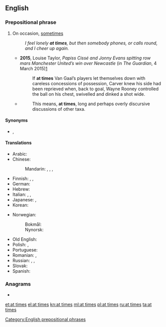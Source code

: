 ==English==

===Prepositional phrase===
{{head|en|prepositional phrase|head=[[at]] [[times]]}}

# {{label|en|idiomatic}} On occasion, [[sometimes]]
#: ''I feel lonely '''at times''', but then somebody phones, or calls round, and I cheer up again.''
#* '''2015''', Louise Taylor, ''Papiss Cissé and Jonny Evans spitting row mars Manchester United’s win over Newcastle'' (in ''The Guardian'', 4 March 2015)[http://www.theguardian.com/football/2015/mar/04/newcastle-united-manchester-united-premier-league-match-report]
#*: If '''at times''' Van Gaal’s players let themselves down with careless concessions of possession, Carver knew his side had been reprieved when, back to goal, Wayne Rooney controlled the ball on his chest, swivelled and dinked a shot wide.
#* {{RQ:Schuster Hepaticae V|viii}}
#*: This means, '''at times''', long and perhaps overly discursive discussions of other taxa.

====Synonyms====
* {{l|en|at turns}}, {{l|en|occasionally}}

====Translations====
{{trans-top|on occasion, sometimes}}
* Arabic: {{t|ar|أَحْيَانًا}}
* Chinese:
*: Mandarin: {{t+|cmn|有時|sc=Hani}}, {{t+|cmn|有时|tr=yǒushí|sc=Hani}}, {{t+|cmn|有時候|sc=Hani}}, {{t+|cmn|有时候|tr=yǒushíhou|sc=Hani}}
* Finnish: {{t+|fi|ajoittain}}, {{t+|fi|välillä}}, {{t+|fi|joskus}}
* German: {{t+|de|zeitweise}}
* Hebrew: {{t+|he|לִפְעָמִים|tr=lif'`amím}}
* Italian: {{t|it|a volte}}, {{t+|it|talvolta}}, {{t|it|di quando in quando}}
* Japanese: {{t+|ja|時時|tr=ときどき, tokidoki}}, {{t+|ja|時々|tr=ときどき, tokidoki}}
* Korean: {{t+|ko|자주|sc=Hang}}
{{trans-mid}}
* Norwegian:
*: Bokmål: {{t|nb|til tider}}
*: Nynorsk: {{t|nn|til tider}}
* Old English: {{t|ang|hwilum}}
* Polish: {{t+|pl|niekiedy}}, {{t+|pl|czasami}}
* Portuguese: {{t+|pt|às vezes}}
* Romanian: {{t+|ro|câteodată}}, {{t+|ro|uneori}}
* Russian: {{t+|ru|иногда́}}, {{t+|ru|времена́ми}}, {{t+|ru|подча́с}}
* Slovak: {{t|sk|občas}}
* Spanish: {{t+|es|a veces}}
{{trans-bottom}}

===Anagrams===
* {{l|en|etatism}}

[[Category:English prepositional phrases]]

[[et:at times]]
[[el:at times]]
[[kn:at times]]
[[ml:at times]]
[[pl:at times]]
[[ru:at times]]
[[ta:at times]]